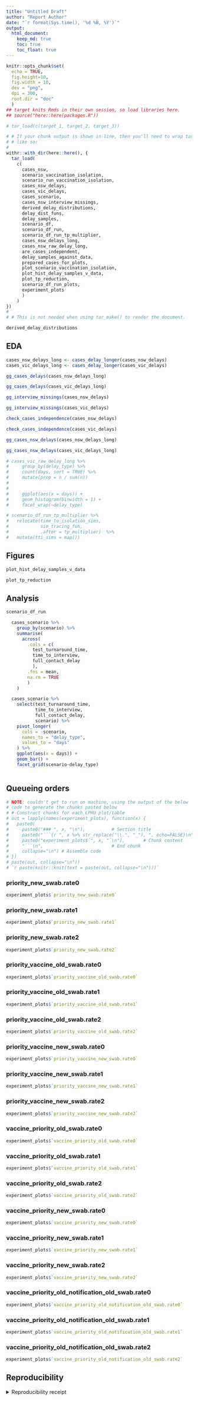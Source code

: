 ```yaml
---
title: "Untitled Draft"
author: "Report Author"
date: "`r format(Sys.time(), '%d %B, %Y')`"
output: 
  html_document:
    keep_md: true
    toc: true
    toc_float: true
---
```


```r
knitr::opts_chunk$set(
  echo = TRUE,
  fig.height=10,
  fig.width = 10,
  dev = "png",
  dpi = 300,
  root.dir = "doc"
  )
## target knits Rmds in their own session, so load libraries here.
## source("here::here(packages.R"))
```

```r
# tar_load(c(target_1, target_2, target_3))

# # If your chunk output is shown in-line, then you'll need to wrap tar_load()
# # like so:
# 
withr::with_dir(here::here(), {
  tar_load(
    c(
      cases_nsw,
      scenario_vaccination_isolation,
      scenario_run_vaccination_isolation,
      cases_nsw_delays,
      cases_vic_delays,
      cases_scenario,
      cases_nsw_interview_missings,
      derived_delay_distributions,
      delay_dist_funs,
      delay_samples,
      scenario_df,
      scenario_df_run,
      scenario_df_run_tp_multiplier,
      cases_nsw_delays_long,
      cases_nsw_raw_delay_long,
      are_cases_independent,
      delay_samples_against_data,
      prepared_cases_for_plots,
      plot_scenario_vaccination_isolation,
      plot_hist_delay_samples_v_data,
      plot_tp_reduction,
      scenario_df_run_plots,
      experiment_plots
      )
    )
})
# 
# # This is not needed when using tar_make() to render the document.
```


```r
derived_delay_distributions
```


## EDA

```r
cases_nsw_delays_long <- cases_delay_longer(cases_nsw_delays)
cases_vic_delays_long <- cases_delay_longer(cases_vic_delays)
```

```r
gg_cases_delays(cases_nsw_delays_long)
```


```r
gg_cases_delays(cases_vic_delays_long)
```


```r
gg_interview_missings(cases_nsw_delays)
```


```r
gg_interview_missings(cases_vic_delays)
```


```r
check_cases_independence(cases_nsw_delays)
```


```r
check_cases_independence(cases_vic_delays)
```


```r
gg_cases_nsw_delays(cases_nsw_delays_long)
```


```r
gg_cases_nsw_delays(cases_vic_delays_long)
```


```r
# cases_vic_raw_delay_long %>% 
#     group_by(delay_type) %>% 
#     count(days, sort = TRUE) %>% 
#     mutate(prop = n / sum(n))
#   
#   
#     ggplot(aes(x = days)) + 
#     geom_histogram(binwidth = 1) + 
#     facet_wrap(~delay_type)
```


```r
# scenario_df_run_tp_multiplier %>% 
#   relocate(time_to_isolation_sims,
#            sim_tracing_fun,
#            .after = tp_multiplier)  %>% 
#   mutate(tti_sims = map())
```

## Figures

```r
plot_hist_delay_samples_v_data
```

```r
plot_tp_reduction
```

## Analysis

```r
scenario_df_run 
```

```r
  cases_scenario %>% 
    group_by(scenario) %>% 
    summarise(
      across(
        .cols = c(
          test_turnaround_time,
          time_to_interview,
          full_contact_delay
          ),
        .fns = mean,
        na.rm = TRUE
        )
    )

  cases_scenario %>%
    select(test_turnaround_time,
           time_to_interview,
           full_contact_delay,
           scenario) %>% 
    pivot_longer(
      cols = -scenario,
      names_to = "delay_type",
      values_to = "days"
    ) %>% 
    ggplot(aes(x = days)) +
    geom_bar() + 
    facet_grid(scenario~delay_type)
  
```

## Queueing orders {.tabset .tabset-pills}

```r
# NOTE: couldn't get to run on machine, using the output of the below
# code to generate the chunks pasted below
# # Construct chunks for each LPHU plot/table
# out = lapply(names(experiment_plots), function(x) {
#   paste0(
#     paste0("### ", x, "\n"),          # Section title
#     paste0("```{r ", x %>% str_replace("\\.", "_"), ", echo=FALSE}\n"),   # Chunk header
#     paste0("experiment_plots$`", x, "`\n"),       # Chunk content
#     "```\n",                          # End chunk
#     collapse="\n") # Assemble code
# })
# paste(out, collapse="\n"))
# `r paste(knitr::knit(text = paste(out, collapse="\n")))`
```



### priority_new_swab.rate0
```r
experiment_plots$`priority_new_swab.rate0`
```

### priority_new_swab.rate1
```r
experiment_plots$`priority_new_swab.rate1`
```

### priority_new_swab.rate2
```r
experiment_plots$`priority_new_swab.rate2`
```

### priority_vaccine_old_swab.rate0
```r
experiment_plots$`priority_vaccine_old_swab.rate0`
```

### priority_vaccine_old_swab.rate1
```r
experiment_plots$`priority_vaccine_old_swab.rate1`
```

### priority_vaccine_old_swab.rate2
```r
experiment_plots$`priority_vaccine_old_swab.rate2`
```

### priority_vaccine_new_swab.rate0
```r
experiment_plots$`priority_vaccine_new_swab.rate0`
```

### priority_vaccine_new_swab.rate1
```r
experiment_plots$`priority_vaccine_new_swab.rate1`
```

### priority_vaccine_new_swab.rate2
```r
experiment_plots$`priority_vaccine_new_swab.rate2`
```

### vaccine_priority_old_swab.rate0
```r
experiment_plots$`vaccine_priority_old_swab.rate0`
```

### vaccine_priority_old_swab.rate1
```r
experiment_plots$`vaccine_priority_old_swab.rate1`
```

### vaccine_priority_old_swab.rate2
```r
experiment_plots$`vaccine_priority_old_swab.rate2`
```

### vaccine_priority_new_swab.rate0
```r
experiment_plots$`vaccine_priority_new_swab.rate0`
```

### vaccine_priority_new_swab.rate1
```r
experiment_plots$`vaccine_priority_new_swab.rate1`
```

### vaccine_priority_new_swab.rate2
```r
experiment_plots$`vaccine_priority_new_swab.rate2`
```

### vaccine_priority_old_notification_old_swab.rate0
```r
experiment_plots$`vaccine_priority_old_notification_old_swab.rate0`
```

### vaccine_priority_old_notification_old_swab.rate1
```r
experiment_plots$`vaccine_priority_old_notification_old_swab.rate1`
```

### vaccine_priority_old_notification_old_swab.rate2
```r
experiment_plots$`vaccine_priority_old_notification_old_swab.rate2`
```

## Reproducibility

<details><summary>Reproducibility receipt</summary>

```r
## datetime
Sys.time()

## repository
if(requireNamespace('git2r', quietly = TRUE)) {
  git2r::repository()
} else {
  c(
    system2("git", args = c("log", "--name-status", "-1"), stdout = TRUE),
    system2("git", args = c("remote", "-v"), stdout = TRUE)
  )
}

## session info
sessionInfo()
```

</details>
